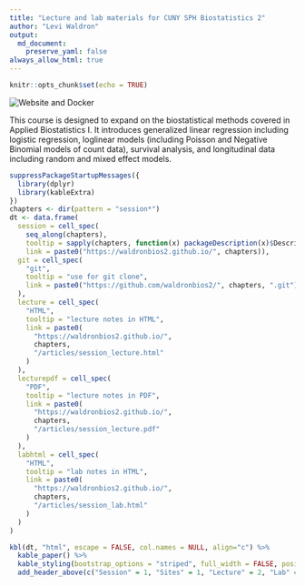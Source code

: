 ```yaml
---
title: "Lecture and lab materials for CUNY SPH Biostatistics 2"
author: "Levi Waldron"
output: 
  md_document:
    preserve_yaml: false
always_allow_html: true
---
```


```r
knitr::opts_chunk$set(echo = TRUE)
```

<!-- badges: start -->
![Website and Docker](https://github.com/waldronbios2/cunybios2/workflows/Website%20and%20Docker/badge.svg)
<!-- badges: end -->

This course is designed to expand on the biostatistical methods
covered in Applied Biostatistics I. It introduces generalized linear
regression including logistic regression, loglinear models (including
Poisson and Negative Binomial models of count data), survival
analysis, and longitudinal data including random and mixed effect
models.

```r
suppressPackageStartupMessages({
  library(dplyr)
  library(kableExtra)
})
chapters <- dir(pattern = "session*")
dt <- data.frame(
  session = cell_spec(
    seq_along(chapters),
    tooltip = sapply(chapters, function(x) packageDescription(x)$Description),
    link = paste0("https://waldronbios2.github.io/", chapters)),
  git = cell_spec(
    "git",
    tooltip = "use for git clone",
    link = paste0("https://github.com/waldronbios2/", chapters, ".git")
  ),
  lecture = cell_spec(
    "HTML",
    tooltip = "lecture notes in HTML",
    link = paste0(
      "https://waldronbios2.github.io/",
      chapters,
      "/articles/session_lecture.html"
    )
  ),
  lecturepdf = cell_spec(
    "PDF",
    tooltip = "lecture notes in PDF",
    link = paste0(
      "https://waldronbios2.github.io/",
      chapters,
      "/articles/session_lecture.pdf"
    )
  ),
  labhtml = cell_spec(
    "HTML",
    tooltip = "lab notes in HTML",
    link = paste0(
      "https://waldronbios2.github.io/",
      chapters,
      "/articles/session_lab.html"
    )
  )
)

kbl(dt, "html", escape = FALSE, col.names = NULL, align="c") %>%
  kable_paper() %>%
  kable_styling(bootstrap_options = "striped", full_width = FALSE, position = "center") %>%
  add_header_above(c("Session" = 1, "Sites" = 1, "Lecture" = 2, "Lab" = 1))
```
